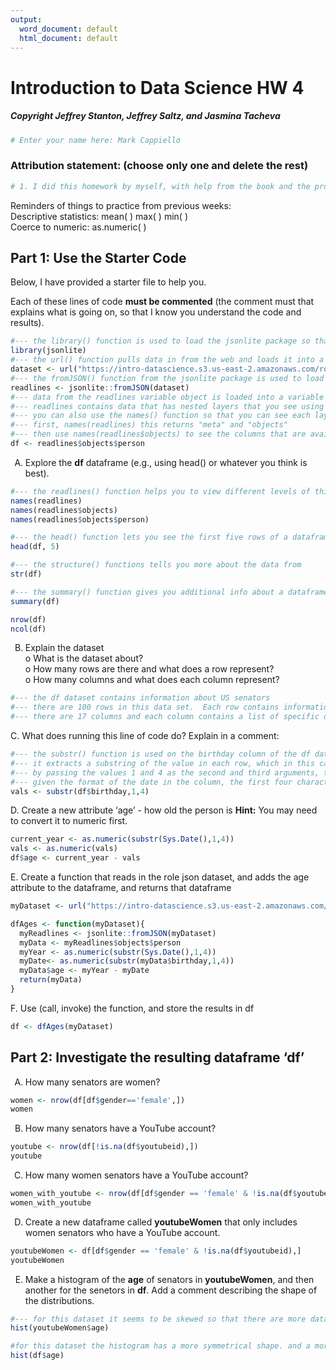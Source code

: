 ```yaml
---
output:
  word_document: default
  html_document: default
---
```

# Introduction to Data Science HW 4
##### Copyright Jeffrey Stanton, Jeffrey Saltz, and Jasmina Tacheva

```r
# Enter your name here: Mark Cappiello
```

### Attribution statement: (choose only one and delete the rest)

```r
# 1. I did this homework by myself, with help from the book and the professor.
```

Reminders of things to practice from previous weeks: <br>
Descriptive statistics: 	mean( ) max( ) min( )<br>
Coerce to numeric:		as.numeric( )<br>

## Part 1: Use the Starter Code 

Below, I have provided a starter file to help you. <br>

Each of these lines of code **must be commented** (the comment must that explains what is going on, so that I know you understand the code and results).


```r
#--- the library() function is used to load the jsonlite package so that data in json format can be utilized.
library(jsonlite)
#--- the url() function pulls data in from the web and loads it into a variable called dataset
dataset <- url("https://intro-datascience.s3.us-east-2.amazonaws.com/role.json")
#--- the fromJSON() function from the jsonlite package is used to load data into a variable called readlines
readlines <- jsonlite::fromJSON(dataset)
#--- data from the readlines variable object is loaded into a variable called df
#--- readlines contains data that has nested layers that you see using the str() function
#--- you can also use the names() function so that you can see each layer's column names more clearly
#--- first, names(readlines) this returns "meta" and "objects"
#--- then use names(readlines$objects) to see the columns that are available on that level
df <- readlines$objects$person
```

A.	Explore the **df** dataframe (e.g., using head() or whatever you think is best).

```r
#--- the readlines() function helps you to view different levels of this nested dataset.  By executing the following three commands you can see what column exist on each level
names(readlines)
names(readlines$objects)
names(readlines$objects$person)

#--- the head() function lets you see the first five rows of a dataframe to help yo understand what kind of data is inside 
head(df, 5)

#--- the structure() functions tells you more about the data from
str(df)

#--- the summary() function gives you additional info about a dataframe.such as column names, the mode of the data in each column, if the column contains numeric data it will give you some basic statistics about the column as well.
summary(df)

nrow(df)
ncol(df)

```

B.	Explain the dataset <br>
o	What is the dataset about? <br>
o	How many rows are there and what does a row represent?<br>
o	How many columns and what does each column represent?<br>



```r
#--- the df dataset contains information about US senators 
#--- there are 100 rows in this data set.  Each row contains information about about a US senator
#--- there are 17 columns and each column contains a list of specific data points about US senators 
```

C. What does running this line of code do? Explain in a comment:


```r
#--- the substr() function is used on the birthday column of the df data frame.
#--- it extracts a substring of the value in each row, which in this case is each senator's birthdate
#--- by passing the values 1 and 4 as the second and third arguments, the first four characters will be extracted 
#--- given the format of the date in the column, the first four characters are the year of birth.
vals <- substr(df$birthday,1,4)
```

D. Create a new attribute 'age' - how old the person is 
**Hint:** You may need to convert it to numeric first.


```r
current_year <- as.numeric(substr(Sys.Date(),1,4))
vals <- as.numeric(vals)
df$age <- current_year - vals
```

E. Create a function that reads in the role json dataset, and adds the age attribute to the dataframe, and returns that dataframe


```r
myDataset <- url("https://intro-datascience.s3.us-east-2.amazonaws.com/role.json")

dfAges <- function(myDataset){
  myReadlines <- jsonlite::fromJSON(myDataset)
  myData <- myReadlines$objects$person
  myYear <- as.numeric(substr(Sys.Date(),1,4))
  myDate<- as.numeric(substr(myData$birthday,1,4))
  myData$age <- myYear - myDate
  return(myData)
}


```

F. Use (call, invoke) the function, and store the results in df


```r
df <- dfAges(myDataset)
```

## Part 2: Investigate the resulting dataframe 'df'

A.	How many senators are women? 


```r
women <- nrow(df[df$gender=='female',])
women

```

B.	How many senators have a YouTube account?  


```r
youtube <- nrow(df[!is.na(df$youtubeid),])
youtube
```

C.	 How many women senators have a YouTube account?


```r
women_with_youtube <- nrow(df[df$gender == 'female' & !is.na(df$youtubeid),])
women_with_youtube
```

D.	Create a new dataframe called **youtubeWomen** that only includes women senators who have a YouTube account.   


```r
youtubeWomen <- df[df$gender == 'female' & !is.na(df$youtubeid),]
youtubeWomen
```

E.	Make a histogram of the **age** of senators in **youtubeWomen**, and then another for the senetors in **df**. Add a comment describing the shape of the distributions.


```r
#--- for this dataset it seems to be skewed so that there are more data points to the left and fewer to the right. There is also a large gap a in one of the intervals on the right where there were no observations. There may be a few outliers in the data. 
hist(youtubeWomen$age)

#for this dataset the histogram has a more symmetrical shape. and a more normal distributions.
hist(df$age)
```
